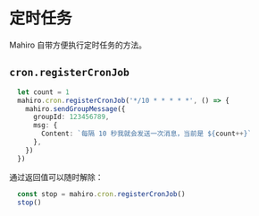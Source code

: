 # 定时任务

Mahiro 自带方便执行定时任务的方法。

## `cron.registerCronJob`

```ts
  let count = 1
  mahiro.cron.registerCronJob('*/10 * * * * *', () => {
    mahiro.sendGroupMessage({
      groupId: 123456789,
      msg: {
        Content: `每隔 10 秒我就会发送一次消息，当前是 ${count++}`
      },
    })
  })
```

通过返回值可以随时解除：

```ts
  const stop = mahiro.cron.registerCronJob()
  stop()
```
